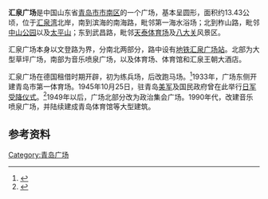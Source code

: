 '''汇泉广场'''是中国山东省[[青岛市|青岛市]][[市南区|市南区]]的一个广场，基本呈圆形，面积约13.43公顷，位于[[汇泉湾|汇泉湾]]北岸，南到滨海的南海路，毗邻第一海水浴场；北到柞山路，毗邻[[中山公园|中山公园]]以及[[太平山_(青島)|太平山]]；东到武昌路，毗邻[[天泰体育场|天泰体育场]]及[[八大关|八大关]]风景区。

汇泉广场本身以文登路为界，分南北两部分，路中设有[[青岛地铁|地铁]][[汇泉广场站|汇泉广场站]]。北部为大型草坪广场，南部为音乐喷泉广场，以及体育场、体育馆和汇泉王朝大酒店。

汇泉广场在德国租借时期开辟，初为练兵场，后改跑马场。<ref>{{cite web |title=青岛汇泉广场百年前是个跑马场 |url=http://qd.sohu.com/20130326/n369371967.shtml |website=搜狐青岛 |accessdate=2022-04-25}}</ref>1933年，广场东侧开建青岛市第一体育场。1945年10月25日，驻青岛[[美军|美军]]及国民政府曾在此举行[[第二次世界大战中国战区受降仪式|日军受降仪式]]。<ref>{{cite web |title=组图：航拍揭秘上世纪的青岛 汇泉广场日军投降 |url=https://news.qingdaonews.com/qingdao/2016-04/05/content_11549060_all.htm |website=青岛新闻网 |accessdate=2022-04-25}}</ref>1949年以后，广场北部分改为政治集会广场。1990年代，改建音乐喷泉广场，并陆续建成青岛体育馆等大型建筑。

==参考资料==
{{refs}}

[[Category:青岛广场|Category:青岛广场]]